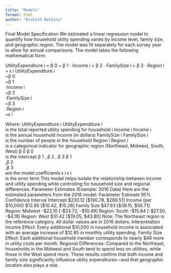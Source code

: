 ```yaml
---
title: "Models"
format: html
author: "Rishith Bethina"
---
```


Final Model Specification
We estimated a linear regression model to quantify how household utility spending varies by income level, family size, and geographic region. The model was fit separately for each survey year to allow for annual comparisons.
The model takes the following mathematical form:

UtilityExpenditure
i
=
β
0
+
β
1
⋅
Income
i
+
β
2
⋅
FamilySize
i
+
β
3
⋅
Region
i
+
ϵ
i
UtilityExpenditure 
i
​	
 =β 
0
​	
 +β 
1
​	
 ⋅Income 
i
​	
 +β 
2
​	
 ⋅FamilySize 
i
​	
 +β 
3
​	
 ⋅Region 
i
​	
 +ϵ 
i
​	
 
Where:
UtilityExpenditure
i
UtilityExpenditure 
i
​	
  is the total reported utility spending for household i
Income
i
Income 
i
​	
  is the annual household income (in dollars)
FamilySize
i
FamilySize 
i
​	
  is the number of people in the household
Region
i
Region 
i
​	
  is a categorical indicator for geographic region (Northeast, Midwest, South, West)
β
0
β 
0
​	
  is the intercept
β
1
,
β
2
,
β
3
β 
1
​	
 ,β 
2
​	
 ,β 
3
​	
  are the model coefficients
ϵ
i
ϵ 
i
​	
  is the error term
This model helps isolate the relationship between income and utility spending while controlling for household size and regional differences.
Parameter Estimates (Example: 2016 Data)
Here are the estimated parameters from the 2016 model:
Parameter	Estimate	95% Confidence Interval
Intercept	$230.12	[$190.78, $269.51]
Income (per $10,000)	$12.85	[$10.42, $15.28]
Family Size	$47.93	[$39.15, $56.71]
Region: Midwest	-$22.10	[-$33.72, -$10.49]
Region: South	-$15.84	[-$27.50, -$4.19]
Region: West	$31.42	[$19.05, $43.80]
Note: The Northeast region is the reference category. All dollar values are in 2016 dollars.
Interpretation
Income Effect: Every additional $10,000 in household income is associated with an average increase of $12.85 in monthly utility spending.
Family Size Effect: Each additional household member corresponds to nearly $48 more in utility costs per month.
Regional Differences: Compared to the Northeast, households in the Midwest and South tend to spend less on utilities, while those in the West spend more.
These results confirm that both income and family size significantly influence utility expenditures—and that geographic location also plays a role.
